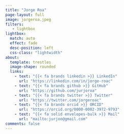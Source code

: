 ```yaml
---
title: "Jorge Roa"
page-layout: full
image: jorgeroa.jpeg
filters:
   - lightbox
lightbox: 
  match: auto
  effect: fade
  desc-position: left
  css-class: "lightwidth"
about:
  template: trestles
  image-shape: rounded
  links:
    - text: "{{< fa brands linkedin >}} LinkedIn"
      url: "https://linkedin.com/in/jorge-roac"
    - text: "{{< fa brands github >}} GitHub"
      url: "https://github.com/jurjoroa"
    - text: "{{< fa brands twitter >}} Twitter"
      url: "https://twitter.com/jorgeroac"
    - text: "{{< fa brands orcid >}} ORCID"
      url: "https://orcid.org/0000-0002-3972-9793"
    - text: "{{< fa solid envelopes-bulk >}} Mail"
      url: "mailto:jurjoo@gmail.com"
comments: false
---
```

